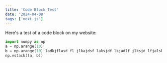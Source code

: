 ```yaml
---
title: 'Code Block Test'
date: '2024-04-08'
tags: ['next.js']
---
```


Here's a test of a code block on my website:

```python title="code_example.py" {1-3}
import numpy as np
a = np.arange(10)
b = np.arange(10) ladkjflasd fl jlkajdsf laksjdf lkjadlf jlksjd lfjalskdj flkasjdflkjldk jlk falksjdflkajsdfl kjlsdkfjlsk djfl sdf
np.vstack((a, b))
```